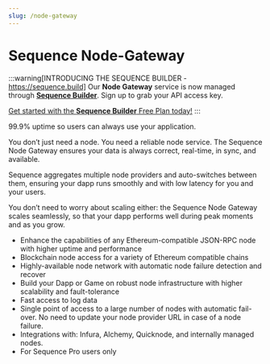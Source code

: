 ```yaml
---
slug: /node-gateway
---
```


# Sequence Node-Gateway

:::warning[INTRODUCING THE SEQUENCE BUILDER - https://sequence.build]
Our **Node Gateway** service is now managed through **[Sequence Builder](https://sequence.build)**. Sign up to grab your API access key. 

[Get started with the **Sequence Builder** Free Plan today!](https://sequence.build)
:::

99.9% uptime so users can always use your application.

You don’t just need a node. You need a reliable node service. The Sequence Node Gateway ensures your data is always correct, real-time, in sync, and available.

Sequence aggregates multiple node providers and auto-switches between them, ensuring your dapp runs smoothly and with low latency for you and your users. 

You don’t need to worry about scaling either: the Sequence Node Gateway scales seamlessly, so that your dapp performs well during peak moments and as you grow.

* Enhance the capabilities of any Ethereum-compatible JSON-RPC node with higher uptime and performance
* Blockchain node access for a variety of Ethereum compatible chains
* Highly-available node network with automatic node failure detection and recover
* Build your Dapp or Game on robust node infrastructure with higher scalability and fault-tolerance
* Fast access to log data
* Single point of access to a large number of nodes with automatic fail-over. No need to update your node provider URL in case of a node failure.
* Integrations with: Infura, Alchemy, Quicknode, and internally managed nodes.
* For Sequence Pro users only


